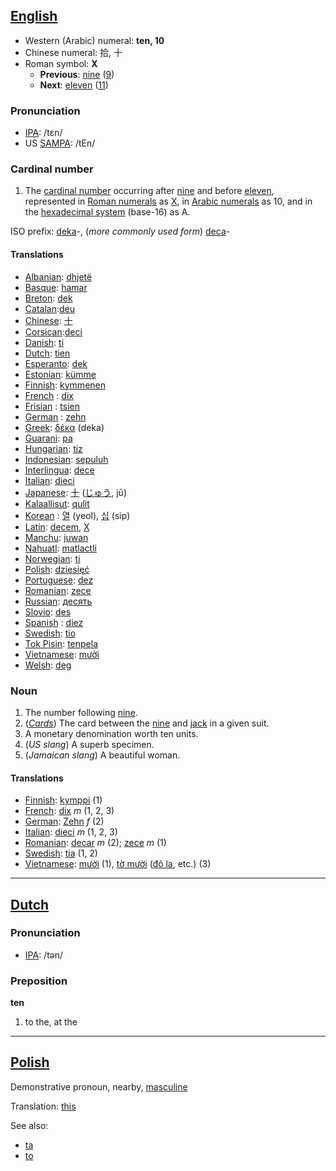 ==[[English]]==

*Western (Arabic) numeral: '''ten, 10'''
*Chinese numeral: 拾, 十
*Roman symbol: '''X'''
**'''Previous''': [[nine]] ([[9]])
**'''Next''': [[eleven]] ([[11]])

===Pronunciation===
*[[w:IPA|IPA]]: /tɛn/
*US [[SAMPA]]: /tEn/

===Cardinal number===
# The [[cardinal number]] occurring after [[nine]] and before [[eleven]], represented in [[Roman numerals]] as [[X]], in [[Arabic numerals]] as 10, and in the [[hexadecimal|hexadecimal system]] (base-16) as A.

ISO prefix: [[deka]]-, (''more commonly used form'') [[deca]]-

====Translations====
*[[Albanian]]: [[dhjetë]]
*[[Basque]]: [[hamar]]
*[[Breton]]: [[dek]]
*[[Catalan]]:[[deu]]
*[[Chinese]]: [[十]]
*[[Corsican]]:[[deci]]
*[[Danish]]: [[ti]]
*[[Dutch]]: [[tien]]
*[[Esperanto]]: [[dek]]
*[[Estonian]]: [[kümme]]
*[[Finnish]]: [[kymmenen]]
*[[French]] : [[dix]]
*[[Frisian]] : [[tsien]]
*[[German]] : [[zehn]]
*[[Greek]]: [[δέκα]] (deka)
*[[Guarani]]: [[pa]]
*[[Hungarian]]: [[tíz]]
*[[Indonesian]]: [[sepuluh]]
*[[Interlingua]]: [[dece]]
*[[Italian]]: [[dieci]]
*[[Japanese]]: [[十]] ([[じゅう]], jū)
*[[Kalaallisut]]: [[qulit]]
*[[Korean]] : [[열]] (yeol), [[십]] (sip)
*[[Latin]]: [[decem]], [[X]]
*[[Manchu]]: [[juwan]]
*[[Nahuatl]]: [[matlactli]]
*[[Norwegian]]: [[ti]]
*[[Polish]]: [[dziesięć]]
*[[Portuguese]]: [[dez]]
*[[Romanian]]: [[zece]]
*[[Russian]]: [[десять]]
*[[Slovio]]: [[des]]
*[[Spanish]] : [[diez]]
*[[Swedish]]: [[tio]]
*[[Tok Pisin]]: [[tenpela]]
*[[Vietnamese]]: [[mười]]
*[[Welsh]]: [[deg]]

===Noun===

# The number following [[nine]].
# (''[[playing_cards|Cards]]'') The card between the [[nine]] and [[jack]] in a given suit.
# A monetary denomination worth ten units.
# (''US slang'') A superb specimen.
# (''Jamaican slang'') A beautiful woman. 

====Translations====
*[[Finnish]]: [[kymppi]] (1)
*[[French]]: [[dix]] ''m'' (1, 2, 3)
*[[German]]: [[Zehn]] ''f'' (2)
*[[Italian]]: [[dieci]] ''m'' (1, 2, 3)
*[[Romanian]]: [[decar]] ''m'' (2); [[zece]] ''m'' (1)
*[[Swedish]]: [[tia]] (1, 2)
*[[Vietnamese]]: [[mười]] (1), [[tờ mười]] ([[Đô la|đô la]], etc.) (3)

----

==[[Dutch]]==

=== Pronunciation ===
*[[w:IPA|IPA]]: /tən/

===Preposition===
'''ten'''

# to the, at the

----
==[[Polish]]==

Demonstrative pronoun, nearby, [[masculine]]

Translation: [[this]]

See also:
* [[ta]]
* [[to#Polish|to]]